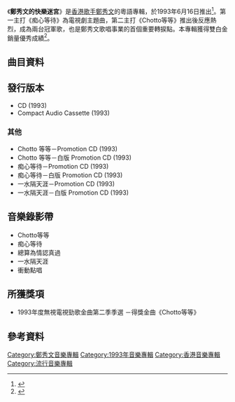 {{Infobox Album 
| Name		= 鄭秀文的快樂迷宮
| Type		= [[專輯|專輯]]
| Artist	= [[鄭秀文|鄭秀文]] 
| Cover		= 鄭秀文的快樂迷宮.jpg
| Released	= 1993年6月16日
| Recorded	= 1993年3月
| Length	= 40分52秒
| Producer      = 江港生　
| Genre		= [[粵語流行音樂|粵語流行音樂]] 
| Label		= [[華星唱片|華星唱片]]
| Last album	= [[Never_Too_Late_(鄭秀文專輯)|Never Too Late]]<br>（1992年7月）
| This album	= '''鄭秀文的快樂迷宮'''<br>（1993年6月16日）
| Next album	= [[大報復_(鄭秀文專輯)|大報復]]<br>（1993年12月23日）
}}

《'''鄭秀文的快樂迷宮'''》是[[香港|香港]][[歌手|歌手]][[鄭秀文|鄭秀文]]的粵語專輯，於1993年6月16日推出<ref>{{Cite book|title=吉他直通车 2|url=https://archive.org/details/jitazhitongcheb0002unse|last=刘天礼编配|first=|publisher=北京：蓝天出版社|year=2002.06|isbn=7-80158-221-7|location=|pages=[https://archive.org/details/jitazhitongcheb0002unse/page/108 108]-109}}</ref>。第一主打《痴心等待》為電視劇主題曲，第二主打《Chotto等等》推出後反應熱烈，成為兩台冠軍歌，也是鄭秀文歌唱事業的首個重要轉捩點。本專輯獲得雙白金銷量優秀成績<ref>{{Cite book|title=骨感天郑秀文|last=龙翔编著|first=|publisher=北京：新华出版社|year=2007.01|isbn=7-5011-7791-0|location=|pages=23-24}}</ref>。

==曲目資料==
{{Tracklist
| collapsed = 
| headline = 
| font_size = 
| total_length = 40:52

| all_writing = 
| all_music = 
| all_lyrics = 
| all_arranger = 
| all_producer = [[江港生|江港生]]
| all_except = 

| writing_credits = 
| music_credits = yes
| lyrics_credits = yes
| arranger_credits = yes
| producer_credits = 
| extra_column = 
| longnote_column = yes

| title1 = Chotto等等
| music1 = [[織田哲郎|織田哲郎]]
| lyrics1 = [[周禮茂|周禮茂]]
| arranger1 = [[江港生|江港生]]
| longnote1 = '''第二主打'''<br />原曲為[[大黑摩季|大黑摩季]]的《チョット》
| length1 = 3:37

| title2 = 怎麼愛得這樣傻
| music2 = [[堀内孝雄|堀内孝雄]]
| lyrics2 = [[潘源良|潘源良]]
| arranger2 = 江港生
| longnote2 = 原曲為[[堀内孝雄|堀内孝雄]]的《無礼者》
| length2 = 3:41

| title3 = 痴心等待
| music3 = 江港生
| lyrics3 = [[張美賢|張美賢]]
| arranger3 = 江港生
| longnote3 = '''第一主打'''
| note3 = 無綫電視劇《[[大頭綠衣鬥殭屍|大頭綠衣鬥殭屍]]》主題曲
| length3 = 4:21

| title4 = 天生妒忌
| music4 = [[關口誠人|關口誠人]]
| lyrics4 = [[梁芷珊|梁芷珊]]
| arranger4 = [[陳德建|陳德建]]
| longnote4 = 原曲為[[関口誠人|関口誠人]]的《明日が一番遠い日》
| length4 = 4:15

| title5 = 每一個明天
| music5 = [[木村聰志|木村聰志]]
| lyrics5 = [[林振強|林振強]]
| arranger5 = [[盧東尼|盧東尼]]
| longnote5 = 
| length5 = 4:33

| title6 = 一水隔天涯
| music6 = [[于粦|-{于}-粦]]
| lyrics6 = 林振強
| arranger6 = [[江志仁|江志仁]]
| longnote6 = '''第三主打'''<br />原曲為[[韋秀嫻|韋秀嫻]]的《一水隔天涯》
| length6 = 3:53

| title7 = 總算為情認真過
| music7 = 江港生
| lyrics7 = 梁芷珊、張美賢
| arranger7 = 江港生
| note7 = 無綫電視劇《[[大頭綠衣鬥殭屍|大頭綠衣鬥殭屍]]》插曲
| length7 = 4:13

| title8 = 衝動點唱
| music8 = 織田哲郎
| lyrics8 = [[林夕|林夕]]
| arranger8 = 江港生
| longnote8 = 原曲為[[中山美穗|中山美穗]]和[[WANDS|WANDS]]的《[[比世界上任何人|比世界上任何人]]》
| length8 = 4:07

| title9 = 親我等於愛我嗎
| music9 = 堀内孝雄
| lyrics9 = 張美賢
| arranger9 = 盧東尼
| longnote9 = 原曲為{{link-ja|アリス|アリス (フォークグループ)}}的《{{link-ja|秋止符|秋止符}}》<br>同曲曲目：[[葉振棠|葉振棠]]《休止符》、[[張立基|張立基]]《那個秋天》
| length9 = 4:22

| title10 = 依依不捨
| music10 = 關口誠人
| lyrics10 = 林振強
| arranger10 = 盧東尼
| longnote10 = 原曲為[[関口誠人|関口誠人]]的《砂の暦》
| length10 = 3:44
}}

==發行版本==
*CD (1993)
*Compact Audio Cassette (1993)
===其他===
*Chotto 等等－Promotion CD (1993)
*Chotto 等等－白版 Promotion CD (1993)
*痴心等待－Promotion CD (1993)
*痴心等待－白版 Promotion CD (1993)
*一水隔天涯－Promotion CD (1993)
*一水隔天涯－白版 Promotion CD (1993)

==音樂錄影帶==
*Chotto等等
*痴心等待
*總算為情認真過
*一水隔天涯
*衝動點唱


<!-- ==製作團隊== -->
==所獲獎項==
*1993年度無視電視勁歌金曲第二季季選 －得獎金曲《Chotto等等》

==參考資料==
{{reflist}}
<!-- ==外部連結== -->

{{鄭秀文}}

[[Category:鄭秀文音樂專輯|Category:鄭秀文音樂專輯]]
[[Category:1993年音樂專輯|Category:1993年音樂專輯]]
[[Category:香港音樂專輯|Category:香港音樂專輯]]
[[Category:流行音樂專輯|Category:流行音樂專輯]]